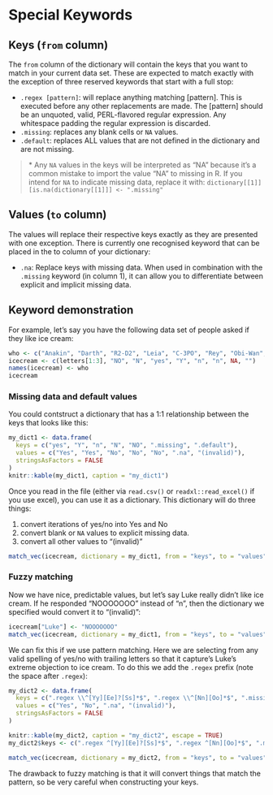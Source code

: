 # Special Keywords

## Keys (`from` column)

The `from` column of the dictionary will contain the keys that you want to match
in your current data set. These are expected to match exactly with the exception
of three reserved keywords that start with a full stop:

 - `.regex [pattern]`: will replace anything matching [pattern]. This is executed
before any other replacements are made. The [pattern] should be an unquoted,
valid, PERL-flavored regular expression. Any whitespace padding the regular
expression is discarded.
 - `.missing`: replaces any blank cells or `NA` values.
 - `.default`: replaces ALL values that are not defined in the dictionary and 
are not missing.

> \* Any `NA` values in the keys will be interpreted as "NA" because it's a
> common mistake to import the value "NA" to missing in R. If you intend for
> `NA` to indicate missing data, replace it with:
> `dictionary[[1]][is.na(dictionary[[1]]] <- ".missing"`

## Values (`to` column)

The values will replace their respective keys exactly as they are presented with
one exception. There is currently one recognised keyword that can be placed in
the to column of your dictionary:

 - `.na`: Replace keys with missing data. When used in combination with the
 `.missing` keyword (in column 1), it can allow you to differentiate between
 explicit and implicit missing data.

## Keyword demonstration

For example, let's say you have the following data set of people asked if they
like ice cream:

```r
who <- c("Anakin", "Darth", "R2-D2", "Leia", "C-3PO", "Rey", "Obi-Wan", "Luke", "Chewy", "Owen", "Lando")
icecream <- c(letters[1:3], "NO", "N", "yes", "Y", "n", "n", NA, "")
names(icecream) <- who
icecream
```

### Missing data and default values

You could contstruct a dictionary that has a 1:1 relationship between the keys
that looks like this: 

```r
my_dict1 <- data.frame(
  keys = c("yes", "Y", "n", "N", "NO", ".missing", ".default"),
  values = c("Yes", "Yes", "No", "No", "No", ".na", "(invalid)"),
  stringsAsFactors = FALSE
)
knitr::kable(my_dict1, caption = "my_dict1")
```


Once you read in the file (either via `read.csv()` or `readxl::read_excel()` if 
you use excel), you can use it as a dictionary. This dictionary will do three
things:

1. convert iterations of yes/no into Yes and No
2. convert blank or `NA` values to explicit missing data.
3. convert all other values to "(invalid)"


```r
match_vec(icecream, dictionary = my_dict1, from = "keys", to = "values")
```

### Fuzzy matching

Now we have nice, predictable values, but let's say Luke really didn't like
ice cream. If he responded "NOOOOOOO" instead of "n", then the dictionary we
specified would convert it to "(invalid)":

```r
icecream["Luke"] <- "NOOOOOOO"
match_vec(icecream, dictionary = my_dict1, from = "keys", to = "values")
```

We can fix this if we use pattern matching. Here we are selecting from any valid
spelling of yes/no with trailing letters so that it capture's Luke's extreme
objection to ice cream. To do this we add the `.regex ` prefix (note the space
after `.regex`):

```r
my_dict2 <- data.frame(
  keys = c(".regex \\^[Yy][Ee]?[Ss]*$", ".regex \\^[Nn][Oo]*$", ".missing", ".default"),
  values = c("Yes", "No", ".na", "(invalid)"),
  stringsAsFactors = FALSE
)

knitr::kable(my_dict2, caption = "my_dict2", escape = TRUE)
my_dict2$keys <- c(".regex ^[Yy][Ee]?[Ss]*$", ".regex ^[Nn][Oo]*$", ".missing", ".default")
```

```r
match_vec(icecream, dictionary = my_dict2, from = "keys", to = "values")
```

The drawback to fuzzy matching is that it will convert things that match the
pattern, so be very careful when constructing your keys.
